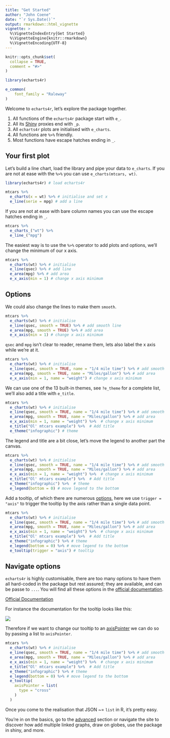 ```yaml
---
title: "Get Started"
author: "John Coene"
date: "`r Sys.Date()`"
output: rmarkdown::html_vignette
vignette: >
  %\VignetteIndexEntry{Get Started}
  %\VignetteEngine{knitr::rmarkdown}
  %\VignetteEncoding{UTF-8}
---
```


```r
knitr::opts_chunk$set(
  collapse = TRUE,
  comment = "#>"
)

library(echarts4r)

e_common(
    font_family = "Raleway"
)
```

Welcome to `echarts4r`, let's explore the package together.

1. All functions of the `echarts4r` package start with `e_`.
2. All its [Shiny](https://shiny.rstudio.com/) proxies end with `_p`. 
3. All `echarts4r` plots are initialised with `e_charts`.
4. All functions are `%>%` friendly.
5. Most functions have escape hatches ending in `_`.

## Your first plot

Let's build a line chart, load the library and pipe your data to `e_charts`. If you are not at ease with the `%>%` you can use `e_charts(mtcars, wt)`.

```r
library(echarts4r) # load echarts4r

mtcars %>% 
  e_charts(x = wt) %>% # initialise and set x
  e_line(serie = mpg) # add a line
```

If you are not at ease with bare column names you can use the escape hatches ending in `_`.

```r
mtcars %>% 
  e_charts_("wt") %>% 
  e_line_("mpg")
```

The easiest way is to use the `%>%` operator to add plots and options, we'll change the minimum of our x axis.

```r
mtcars %>% 
  e_charts(wt) %>% # initialise
  e_line(qsec) %>% # add line
  e_area(mpg) %>% # add area
  e_x_axis(min = 1) # change x axis minimum
```

## Options

We could also change the lines to make them `smooth`.

```r
mtcars %>% 
  e_charts(wt) %>% # initialise
  e_line(qsec, smooth = TRUE) %>% # add smooth line
  e_area(mpg, smooth = TRUE) %>% # add area
  e_x_axis(min = 1) # change x axis minimum
```

`qsec` and `mpg` isn't clear to reader, rename them, lets also label the x axis while we're at it.

```r
mtcars %>% 
  e_charts(wt) %>% # initialise
  e_line(qsec, smooth = TRUE, name = "1/4 mile time") %>% # add smooth line
  e_area(mpg, smooth = TRUE, name = "Miles/gallon") %>% # add area
  e_x_axis(min = 1, name = "weight") # change x axis minimum
```

We can use one of the 13 built-in themes, see `?e_theme` for a complete list, we'll also add a title with `e_title`.

```r
mtcars %>% 
  e_charts(wt) %>% # initialise
  e_line(qsec, smooth = TRUE, name = "1/4 mile time") %>% # add smooth line
  e_area(mpg, smooth = TRUE, name = "Miles/gallon") %>% # add area
  e_x_axis(min = 1, name = "weight") %>%  # change x axis minimum
  e_title("Ol' mtcars example") %>%  # Add title
  e_theme("infographic") # theme
```

The legend and title are a bit close, let's move the legend to another part the canvas.

```r
mtcars %>% 
  e_charts(wt) %>% # initialise
  e_line(qsec, smooth = TRUE, name = "1/4 mile time") %>% # add smooth line
  e_area(mpg, smooth = TRUE, name = "Miles/gallon") %>% # add area
  e_x_axis(min = 1, name = "weight") %>%  # change x axis minimum
  e_title("Ol' mtcars example") %>%  # Add title
  e_theme("infographic") %>%  # theme
  e_legend(bottom = 0) # move legend to the bottom
```

Add a tooltip, of which there are numerous [options](https://ecomfe.github.io/echarts-doc/public/en/option.html#tooltip), here we use `trigger = "axis"` to trigger the tooltip by the axis rather than a single data point.

```r
mtcars %>% 
  e_charts(wt) %>% # initialise
  e_line(qsec, smooth = TRUE, name = "1/4 mile time") %>% # add smooth line
  e_area(mpg, smooth = TRUE, name = "Miles/gallon") %>% # add area
  e_x_axis(min = 1, name = "weight") %>%  # change x axis minimum
  e_title("Ol' mtcars example") %>%  # Add title
  e_theme("infographic") %>% # theme
  e_legend(bottom = 0) %>% # move legend to the bottom
  e_tooltip(trigger = "axis") # tooltip
```

## Navigate options

`echarts4r` is highly customisable, there are too many options to have them all hard-coded in the package but rest assured; they are available, and can be passe to `...`. You will find all these options in the [official documentation](https://ecomfe.github.io/echarts-doc/public/en/option.html).

<a href="https://ecomfe.github.io/echarts-doc/public/en/option.html" class="btn btn-default" target="_blank">
  <i class="fa fa-book"></i>
  Official Documentation
</a>

For instance the documentation for the tooltip looks like this:

<a href="https://ecomfe.github.io/echarts-doc/public/en/option.html#tooltip" target="_blank">
  <img src="docs.png" />
</a>

Therefore if we want to change our tooltip to an [axisPointer](https://ecomfe.github.io/echarts-doc/public/en/option.html#tooltip.axisPointer) we can do so by passing a list to `axisPointer`.

```r
mtcars %>% 
  e_charts(wt) %>% # initialise
  e_line(qsec, smooth = TRUE, name = "1/4 mile time") %>% # add smooth line
  e_area(mpg, smooth = TRUE, name = "Miles/gallon") %>% # add area
  e_x_axis(min = 1, name = "weight") %>%  # change x axis minimum
  e_title("Ol' mtcars example") %>%  # Add title
  e_theme("infographic") %>% # theme
  e_legend(bottom = 0) %>% # move legend to the bottom
  e_tooltip(
    axisPointer = list(
      type = "cross"
    )
  ) 
```

Once you come to the realisation that JSON ~= `list` in R, it's pretty easy.

You're in on the basics, go to the [advanced](articles/advanced.html) section or navigate the site to discover how add multiple linked graphs, draw on globes, use the package in shiny, and more.
